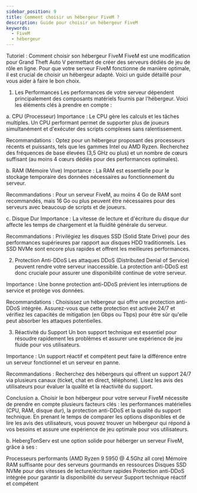 ```yaml
---
sidebar_position: 9
title: Comment choisir un hébergeur FiveM ?
description: Guide pour choisir un hébergeur FiveM
keywords:
  - FiveM
  - hébergeur
---
```



Tutoriel : Comment choisir son hébergeur FiveM
FiveM est une modification pour Grand Theft Auto V permettant de créer des serveurs dédiés de jeu de rôle en ligne. Pour que votre serveur FiveM fonctionne de manière optimale, il est crucial de choisir un hébergeur adapté. Voici un guide détaillé pour vous aider à faire le bon choix.

1. Les Performances
Les performances de votre serveur dépendent principalement des composants matériels fournis par l'hébergeur. Voici les éléments clés à prendre en compte :

a. CPU (Processeur)
Importance : Le CPU gère les calculs et les tâches multiples. Un CPU performant permet de supporter plus de joueurs simultanément et d'exécuter des scripts complexes sans ralentissement.

Recommandations : Optez pour un hébergeur proposant des processeurs récents et puissants, tels que les gammes Intel ou AMD Ryzen. Recherchez des fréquences de base élevées (3,5 GHz ou plus) et un nombre de cœurs suffisant (au moins 4 cœurs dédiés pour des performances optimales).

b. RAM (Mémoire Vive)
Importance : La RAM est essentielle pour le stockage temporaire des données nécessaires au fonctionnement du serveur.

Recommandations : Pour un serveur FiveM, au moins 4 Go de RAM sont recommandés, mais 16 Go ou plus peuvent être nécessaires pour des serveurs avec beaucoup de scripts et de joueurs.

c. Disque Dur
Importance : La vitesse de lecture et d'écriture du disque dur affecte les temps de chargement et la fluidité générale du serveur.

Recommandations : Privilégiez les disques SSD (Solid State Drive) pour des performances supérieures par rapport aux disques HDD traditionnels. Les SSD NVMe sont encore plus rapides et offrent les meilleures performances.

2. Protection Anti-DDoS
Les attaques DDoS (Distributed Denial of Service) peuvent rendre votre serveur inaccessible. La protection anti-DDoS est donc cruciale pour assurer une disponibilité continue de votre serveur.

Importance : Une bonne protection anti-DDoS prévient les interruptions de service et protège vos données.

Recommandations : Choisissez un hébergeur qui offre une protection anti-DDoS intégrée. Assurez-vous que cette protection est activée 24/7 et vérifiez les capacités de mitigation (en Gbps ou Tbps) pour être sûr qu'elle peut absorber les attaques potentielles.

3. Réactivité du Support
Un bon support technique est essentiel pour résoudre rapidement les problèmes et assurer une expérience de jeu fluide pour vos utilisateurs.

Importance : Un support réactif et compétent peut faire la différence entre un serveur fonctionnel et un serveur en panne.

Recommandations : Recherchez des hébergeurs qui offrent un support 24/7 via plusieurs canaux (ticket, chat en direct, téléphone). Lisez les avis des utilisateurs pour évaluer la qualité et la réactivité du support.

Conclusion
a. Choisir le bon hébergeur pour votre serveur FiveM nécessite de prendre en compte plusieurs facteurs clés : les performances matérielles (CPU, RAM, disque dur), la protection anti-DDoS et la qualité du support technique. En prenant le temps de comparer les options disponibles et de lire les avis des utilisateurs, vous pouvez trouver un hébergeur qui répond à vos besoins et assure une expérience de jeu optimale pour vos utilisateurs.

b. HebergTonServ est une option solide pour héberger un serveur FiveM, grâce à ses :

Processeurs performants (AMD Ryzen 9 5950 @ 4.5Ghz all core)
Mémoire RAM suffisante pour des serveurs gourmands en ressources
Disques SSD NVMe pour des vitesses de lecture/écriture rapides
Protection anti-DDoS intégrée pour garantir la disponibilité du serveur
Support technique réactif et compétent